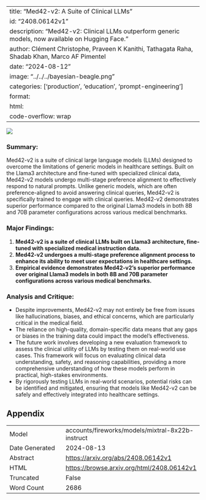 
---
title: "Med42-v2: A Suite of Clinical LLMs"
id: "2408.06142v1"
description: "Med42-v2: Clinical LLMs outperform generic models, now available on Hugging Face."
author: Clément Christophe, Praveen K Kanithi, Tathagata Raha, Shadab Khan, Marco AF Pimentel
date: "2024-08-12"
image: "../../../bayesian-beagle.png"
categories: ['production', 'education', 'prompt-engineering']
format:
  html:
    code-overflow: wrap
---

![](../../../bayesian-beagle.png)

### Summary:

Med42-v2 is a suite of clinical large language models (LLMs) designed to overcome the limitations of generic models in healthcare settings. Built on the Llama3 architecture and fine-tuned with specialized clinical data, Med42-v2 models undergo multi-stage preference alignment to effectively respond to natural prompts. Unlike generic models, which are often preference-aligned to avoid answering clinical queries, Med42-v2 is specifically trained to engage with clinical queries. Med42-v2 demonstrates superior performance compared to the original Llama3 models in both 8B and 70B parameter configurations across various medical benchmarks.

### Major Findings:

1. **Med42-v2 is a suite of clinical LLMs built on Llama3 architecture, fine-tuned with specialized medical instruction data.**
2. **Med42-v2 undergoes a multi-stage preference alignment process to enhance its ability to meet user expectations in healthcare settings.**
3. **Empirical evidence demonstrates Med42-v2’s superior performance over original Llama3 models in both 8B and 70B parameter configurations across various medical benchmarks.**

### Analysis and Critique:

- Despite improvements, Med42-v2 may not entirely be free from issues like hallucinations, biases, and ethical concerns, which are particularly critical in the medical field.
- The reliance on high-quality, domain-specific data means that any gaps or biases in the training data could impact the model’s effectiveness.
- The future work involves developing a new evaluation framework to assess the clinical utility of LLMs by testing them on real-world use cases. This framework will focus on evaluating clinical data understanding, safety, and reasoning capabilities, providing a more comprehensive understanding of how these models perform in practical, high-stakes environments.
- By rigorously testing LLMs in real-world scenarios, potential risks can be identified and mitigated, ensuring that models like Med42-v2 can be safely and effectively integrated into healthcare settings.

## Appendix

|          |          |
|----------|----------|
| Model     | accounts/fireworks/models/mixtral-8x22b-instruct       |
| Date Generated     | 2024-08-13       |
| Abstract | [https://arxiv.org/abs/2408.06142v1](https://arxiv.org/abs/2408.06142v1)        |
| HTML     | [https://browse.arxiv.org/html/2408.06142v1](https://browse.arxiv.org/html/2408.06142v1)       |
| Truncated       | False       |
| Word Count       | 2686       |